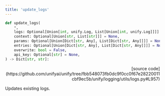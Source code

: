 ```yaml
---
title: 'update_logs'
---
```


```python
def update_logs(
    *,
    logs: Optional[Union[int, unify.Log, List[Union[int, unify.Log]]]] = None,
    context: Optional[Union[str, List[str]]] = None,
    params: Optional[Union[Dict[str, Any], List[Dict[str, Any]]]] = None,
    entries: Optional[Union[Dict[str, Any], List[Dict[str, Any]]]] = None,
    overwrite: bool = False,
    api_key: Optional[str] = None,
) -> Dict[str, str]:
```

<p align="right">[source code](https://github.com/unifyai/unify/tree/fbb548073fb0dc9f0cc0f67e28220011cbf9ec5b/unify/logging/utils/logs.py#L957)</p>

Updates existing logs.